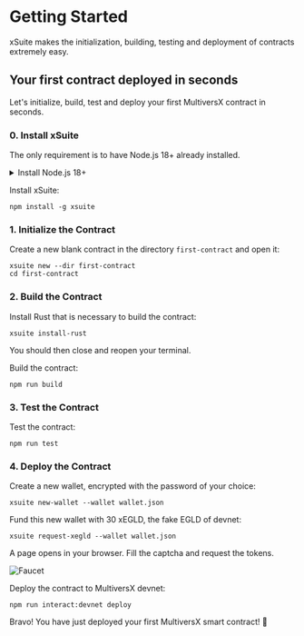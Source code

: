 
# Getting Started

xSuite makes the initialization, building, testing and deployment of contracts extremely easy.

## Your first contract deployed in seconds

Let's initialize, build, test and deploy your first MultiversX contract in seconds.

### 0. Install xSuite

The only requirement is to have Node.js 18+ already installed.

<details>
  <summary>Install Node.js 18+</summary>

Install the [Node Version Manager](https://github.com/nvm-sh/nvm/tree/v0.39.5#install--update-script) (NVM):

```
curl -o- https://raw.githubusercontent.com/nvm-sh/nvm/v0.39.5/install.sh | bash
```

Then install Node.js 18:

```
nvm install 18
```

<Callout type="warning" emoji="⚠️">
  You should then close and reopen your terminal.
</Callout>

</details>

Install xSuite:

```
npm install -g xsuite
```

### 1. Initialize the Contract

Create a new blank contract in the directory `first-contract` and open it:

```
xsuite new --dir first-contract
cd first-contract
```

### 2. Build the Contract

Install Rust that is necessary to build the contract:

```
xsuite install-rust
```

<Callout type="warning" emoji="⚠️">
  You should then close and reopen your terminal.
</Callout>

Build the contract:

```
npm run build
```

### 3. Test the Contract

Test the contract:

```
npm run test
```

### 4. Deploy the Contract

Create a new wallet, encrypted with the password of your choice:

```
xsuite new-wallet --wallet wallet.json
```

Fund this new wallet with 30 xEGLD, the fake EGLD of devnet:

```
xsuite request-xegld --wallet wallet.json
```

A page opens in your browser. Fill the captcha and request the tokens.

![Faucet](/faucet.png)

Deploy the contract to MultiversX devnet:

```
npm run interact:devnet deploy
```

Bravo! You have just deployed your first MultiversX smart contract! 🎉
